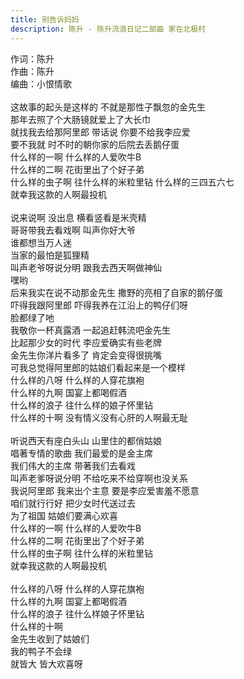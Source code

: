 ```yaml
---
title: 别告诉妈妈
description: 陈升 - 陈升流浪日记二部曲 家在北极村
---
```


作词：陈升<br />作曲：陈升<br />编曲：小恨情歌<br /><br />这故事的起头是这样的 不就是那性子飘忽的金先生<br />那年去照了个大肠镜就爱上了大长巾<br />就找我去给那阿里郎 带话说 你要不给我李应爱<br />要不我就 时不时的朝你家的后院去丢鹅仔蛋<br />什么样的一啊 什么样的人爱吹牛B<br />什么样的二啊 花街里出了个好子弟<br />什么样的虫子啊 往什么样的米粒里钻 什么样的三四五六七<br />就幸我这款的人啊最投机<br /><br />说来说啊 没出息 横看竖看是米壳精<br />哥哥带我去看戏啊 叫声你好大爷<br />谁都想当万人迷<br />当家的最怕是狐狸精<br />叫声老爷呀说分明 跟我去西天啊做神仙<br />嘿哟<br />后来我实在说不动那金先生 撒野的亮相了自家的鹅仔蛋<br />吓得我跟阿里郎 吓得我养在江沿上的鸭仔们呀<br />脸都绿了吔<br />我敬你一杯真露酒 一起追赶韩流吧金先生<br />比起那少女的时代 李应爱确实有些老牌<br />金先生你洋片看多了 肯定会变得很挑嘴<br />可我总觉得阿里郎的姑娘们看起来是一个模样<br />什么样的八呀 什么样的人穿花旗袍<br />什么样的九啊 国宴上都喝假酒<br />什么样的浪子 往什么样的娘子怀里钻<br />什么样的十啊 没有情义没有心肝的人啊最无耻<br /><br />听说西天有座白头山 山里住的都俏姑娘<br />唱著专情的歌曲 我们最爱的是金主席<br />我们伟大的主席 带著我们去看戏<br />叫声老爹呀说分明 不给吃来不给穿啊也没关系<br />我说阿里郎 我来出个主意 要是李应爱害羞不愿意<br />咱们就行行好 把少女时代送过去<br />为了祖国 姑娘们要满心欢喜<br />什么样的一啊 什么样的人爱吹牛B<br />什么样的二啊 花街里出了个好子弟<br />什么样的虫子啊 往什么样的米粒里钻<br />就幸我这款的人啊最投机<br /><br />什么样的八呀 什么样的人穿花旗袍<br />什么样的九啊 国宴上都喝假酒<br />什么样的浪子 往什么样娘子怀里钻<br />什么样的十啊<br />金先生收到了姑娘们<br />我的鸭子不会绿<br />就皆大 皆大欢喜呀